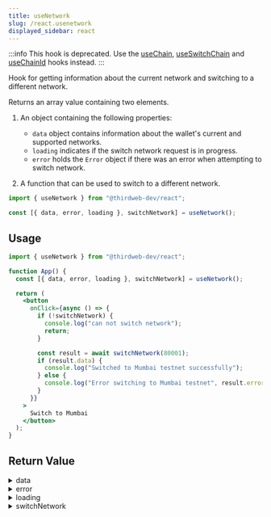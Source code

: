 ```yaml
---
title: useNetwork
slug: /react.usenetwork
displayed_sidebar: react
---
```


:::info
This hook is deprecated. Use the [useChain](/react/react.usechain), [useSwitchChain](/react/react.useswitchchain) and [useChainId](/react/react.usechainid) hooks instead.
:::

Hook for getting information about the current network and switching to a different network.

Returns an array value containing two elements.

1. An object containing the following properties:

   - `data` object contains information about the wallet's current and supported networks.
   - `loading` indicates if the switch network request is in progress.
   - `error` holds the `Error` object if there was an error when attempting to switch network.

2. A function that can be used to switch to a different network.

```jsx
import { useNetwork } from "@thirdweb-dev/react";

const [{ data, error, loading }, switchNetwork] = useNetwork();
```

## Usage

```jsx
import { useNetwork } from "@thirdweb-dev/react";

function App() {
  const [{ data, error, loading }, switchNetwork] = useNetwork();

  return (
    <button
      onClick={async () => {
        if (!switchNetwork) {
          console.log("can not switch network");
          return;
        }

        const result = await switchNetwork(80001);
        if (result.data) {
          console.log("Switched to Mumbai testnet successfully");
        } else {
          console.log("Error switching to Mumbai testnet", result.error);
        }
      }}
    >
      Switch to Mumbai
    </button>
  );
}
```

## Return Value

<details>
  <summary> data </summary>
  <div>

If wallet is connected to a network that is one of [supportedChains](/react/react.thirdwebprovider#supportedchains-optional) or one of the [defaultChains](/react/react.thirdwebprovider#default-chains), `data` object will contain the following:

```ts
{
  chain: Chain; // The connected network
  chains: Chain[]; // All supported networks
}
```

If wallet is connected to a network that is NOT one of [supportedChains](/react/react.thirdwebprovider#supportedchains-optional) or [defaultChains](/react/react.thirdwebprovider#default-chains), `data` object will contain the following:

```ts
{
  // chainId of current connected network + unsupported flag
  chain: { chainId: number, unsupported: true };
  // All supported networks
  chains: Chain[];
}
```

If wallet is not connected, `data` object will contain the following:

```ts
{
  chain: undefined;
  chains: []; // Empty array
}
```

  </div>
</details>

<details>
  <summary> error </summary>
  <div>

`error` contains an `Error` object if there was an error when attempting to switch network using the `switchNetwork` function

`undefined` if there is no switch network error

```ts
Error | undefined;
```

  </div>
</details>

<details>
  <summary> loading </summary>
  <div>

`loading` is `true` when switching network using the `switchNetwork` function, and `false` otherwise.

```ts
boolean;
```

  </div>
</details>

<details>
  <summary> switchNetwork </summary>
  <div>

`switchNetwork` is a function that can be used to switch to a different network. It takes a `chainId` as an argument and returns a promise that resolves to an object containing `data` and `error` properties.

If switching network was successful, `data` will contain the new network information. and `error` will be `undefined`. If switching network failed, `data` will be `undefined` and `error` will contain an `Error` object.

`switchNetwork` is `undefined` if not connected to a wallet or if the connected wallet does not allow programmatic switching.

```ts
type SwitchNetwork = undefined | (chainId: number) => Promise<
  | {
      data: Chain | undefined;
      error: undefined;
    }
  | {
      data: undefined;
      error: Error;
    }>
```

  </div>
</details>
